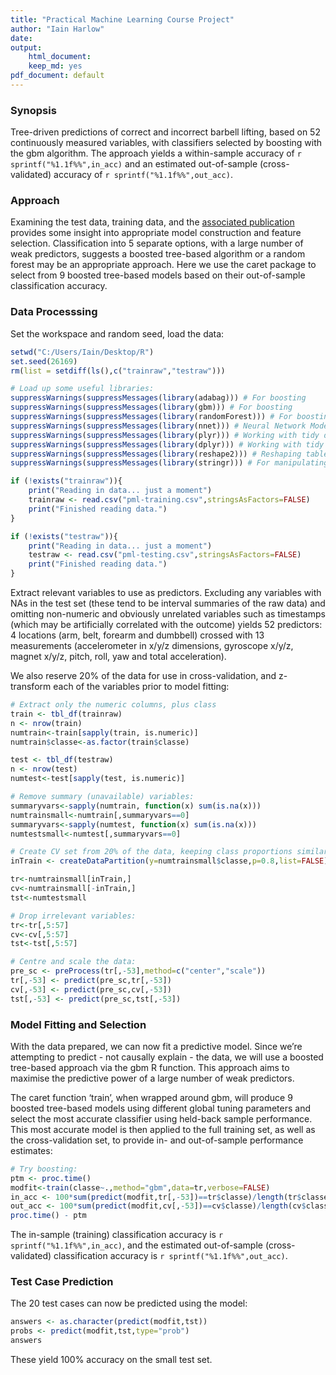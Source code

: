 ```yaml
---
title: "Practical Machine Learning Course Project"
author: "Iain Harlow"
date: 
output:
    html_document:
    keep_md: yes
pdf_document: default
---
```

    

### Synopsis

Tree-driven predictions of correct and incorrect barbell lifting, based on 52 continuously measured variables, with classifiers selected by boosting with the gbm algorithm. The approach yields a within-sample accuracy of `r sprintf("%1.1f%%",in_acc)` and an estimated out-of-sample (cross-validated) accuracy of `r sprintf("%1.1f%%",out_acc)`.

### Approach

Examining the test data, training data, and the [associated publication](http://groupware.les.inf.puc-rio.br/public/papers/2013.Velloso.QAR-WLE.pdf) provides some insight into appropriate model construction and feature selection. Classification into 5 separate options, with a large number of weak predictors, suggests a boosted tree-based algorithm or a random forest may be an appropriate approach. Here we use the caret package to select from 9 boosted tree-based models based on their out-of-sample classification accuracy.

### Data Processsing

Set the workspace and random seed, load the data:

```r
setwd("C:/Users/Iain/Desktop/R")
set.seed(26169)
rm(list = setdiff(ls(),c("trainraw","testraw")))

# Load up some useful libraries:
suppressWarnings(suppressMessages(library(adabag))) # For boosting 
suppressWarnings(suppressMessages(library(gbm))) # For boosting 
suppressWarnings(suppressMessages(library(randomForest))) # For boosting 
suppressWarnings(suppressMessages(library(nnet))) # Neural Network Models
suppressWarnings(suppressMessages(library(plyr))) # Working with tidy data
suppressWarnings(suppressMessages(library(dplyr))) # Working with tidy data
suppressWarnings(suppressMessages(library(reshape2))) # Reshaping tables
suppressWarnings(suppressMessages(library(stringr))) # For manipulating strings

if (!exists("trainraw")){
    print("Reading in data... just a moment")
    trainraw <- read.csv("pml-training.csv",stringsAsFactors=FALSE)
    print("Finished reading data.")
}

if (!exists("testraw")){
    print("Reading in data... just a moment")
    testraw <- read.csv("pml-testing.csv",stringsAsFactors=FALSE)
    print("Finished reading data.")
}
```

Extract relevant variables to use as predictors. Excluding any variables with NAs in the test set (these tend to be interval summaries of the raw data) and omitting non-numeric and obviously unrelated variables such as timestamps (which may be artificially correlated with the outcome) yields 52 predictors: 4 locations (arm, belt, forearm and dumbbell) crossed with 13 measurements (accelerometer in x/y/z dimensions, gyroscope x/y/z, magnet x/y/z, pitch, roll, yaw and total acceleration).

We also reserve 20% of the data for use in cross-validation, and z-transform each of the variables prior to model fitting:

```r
# Extract only the numeric columns, plus class
train <- tbl_df(trainraw)
n <- nrow(train)
numtrain<-train[sapply(train, is.numeric)]
numtrain$classe<-as.factor(train$classe)

test <- tbl_df(testraw)
n <- nrow(test)
numtest<-test[sapply(test, is.numeric)]

# Remove summary (unavailable) variables:
summaryvars<-sapply(numtrain, function(x) sum(is.na(x)))
numtrainsmall<-numtrain[,summaryvars==0]
summaryvars<-sapply(numtest, function(x) sum(is.na(x)))
numtestsmall<-numtest[,summaryvars==0]

# Create CV set from 20% of the data, keeping class proportions similar across training and CV:
inTrain <- createDataPartition(y=numtrainsmall$classe,p=0.8,list=FALSE)

tr<-numtrainsmall[inTrain,]
cv<-numtrainsmall[-inTrain,]
tst<-numtestsmall

# Drop irrelevant variables:
tr<-tr[,5:57]
cv<-cv[,5:57]
tst<-tst[,5:57]

# Centre and scale the data:
pre_sc <- preProcess(tr[,-53],method=c("center","scale"))
tr[,-53] <- predict(pre_sc,tr[,-53])
cv[,-53] <- predict(pre_sc,cv[,-53])
tst[,-53] <- predict(pre_sc,tst[,-53])

```

### Model Fitting and Selection

With the data prepared, we can now fit a predictive model. Since we're attempting to predict - not causally explain - the data, we will use a boosted tree-based approach via the gbm R function. This approach aims to maximise the predictive power of a large number of weak predictors. 

The caret function 'train', when wrapped around gbm, will produce 9 boosted tree-based models using different global tuning parameters and select the most accurate classifier using held-back sample performance. This most accurate model is then applied to the full training set, as well as the cross-validation set, to provide in- and out-of-sample performance estimates:

```r
# Try boosting:
ptm <- proc.time()
modfit<-train(classe~.,method="gbm",data=tr,verbose=FALSE)
in_acc <- 100*sum(predict(modfit,tr[,-53])==tr$classe)/length(tr$classe)
out_acc <- 100*sum(predict(modfit,cv[,-53])==cv$classe)/length(cv$classe)
proc.time() - ptm
```

The in-sample (training) classification accuracy is `r sprintf("%1.1f%%",in_acc)`, and the estimated out-of-sample (cross-validated) classification accuracy is `r sprintf("%1.1f%%",out_acc)`.

### Test Case Prediction

The 20 test cases can now be predicted using the model:

```r
answers <- as.character(predict(modfit,tst))
probs <- predict(modfit,tst,type="prob")
answers
```

These yield 100% accuracy on the small test set.